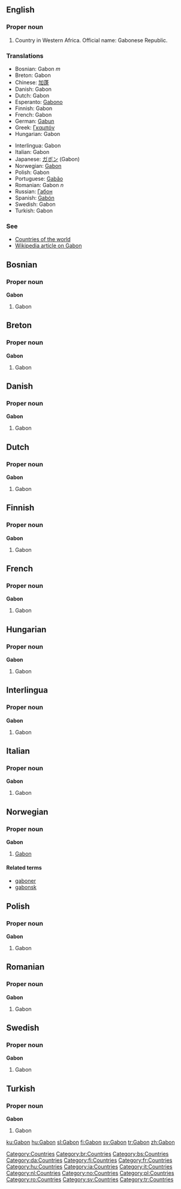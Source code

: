 ==English==
===Proper noun===
# Country in Western Africa. Official name: Gabonese Republic.
===Translations===
{{top}}
*Bosnian: Gabon ''m''
*Breton: Gabon
*Chinese: [[加蓬]]
*Danish: Gabon
*Dutch: Gabon
*Esperanto: [[Gabono]]
*Finnish: Gabon
*French: Gabon
*German: [[Gabun]]
*Greek: [[Γκαμπόν]]
*Hungarian: Gabon
{{mid}}
*Interlingua: Gabon
*Italian: Gabon
*Japanese: [[ガボン]] (Gabon)
*Norwegian: [[#Norwegian|Gabon]]
*Polish: Gabon
*Portuguese: [[Gabão]]
*Romanian: Gabon ''n''
*Russian: [[Габон]]
*Spanish: [[Gabón]]
*Swedish: Gabon
*Turkish: Gabon
{{bottom}}

===See===
*[[Countries of the world]]
*[[w:Gabon|Wikipedia article on Gabon]]
[[Category:Countries]]

==Bosnian==
===Proper noun===
'''Gabon'''
#Gabon

==Breton==
===Proper noun===
'''Gabon'''
#Gabon

==Danish==
===Proper noun===
'''Gabon'''
#Gabon

==Dutch==
===Proper noun===
'''Gabon'''
#Gabon

==Finnish==
===Proper noun===
'''Gabon'''
#Gabon

==French==
===Proper noun===
'''Gabon'''
#Gabon

==Hungarian==
===Proper noun===
'''Gabon'''
#Gabon

==Interlingua==
===Proper noun===
'''Gabon'''
#Gabon

==Italian==
===Proper noun===
'''Gabon'''
#Gabon

==Norwegian==
===Proper noun===
'''Gabon'''
#[[#English|Gabon]]
====Related terms====
*[[gaboner]]
*[[gabonsk]]

==Polish==
===Proper noun===
'''Gabon'''
#Gabon

==Romanian==
===Proper noun===
'''Gabon'''
#Gabon

==Swedish==
===Proper noun===
'''Gabon'''
#Gabon

==Turkish==
===Proper noun===
'''Gabon'''
#Gabon

[[Category:br:Countries]]
[[Category:bs:Countries]]
[[Category:da:Countries]]
[[Category:fi:Countries]]
[[Category:fr:Countries]]
[[Category:hu:Countries]]
[[Category:ia:Countries]]
[[Category:it:Countries]]
[[Category:nl:Countries]]
[[Category:no:Countries]]
[[Category:pl:Countries]]
[[Category:ro:Countries]]
[[Category:sv:Countries]]
[[Category:tr:Countries]]
[[ku:Gabon]]
[[hu:Gabon]]
[[sl:Gabon]]
[[fi:Gabon]]
[[sv:Gabon]]
[[tr:Gabon]]
[[zh:Gabon]]